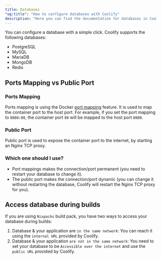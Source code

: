 ```yaml
---
title: Databases
"og:title": "How to configure databases with Coolify"
description: "Here you can find the documentation for databases in Coolify."
---
```


You can configure a database with a simple click. Coolify supports the following databases:

- PostgreSQL
- MySQL
- MariaDB
- MongoDB
- Redis

## Ports Mapping vs Public Port

### Ports Mapping

Ports mapping is using the Docker [port mapping](https://docs.docker.com/network/#published-ports) feature. It is used to map the container port to the host port. For example, if you set the port mapping to `8080:80`, the container port `80` will be mapped to the host port `8080`.

### Public Port

Public port is used to expose the container port to the internet, by starting an Nginx TCP proxy.

### Which one should I use?

- Port mappings makes the connection/port permanent (you need to restart your database to change it).
- The public port makes the connection/port dynamic (you can change it without restarting the database, Coolify will restart the Nginx TCP proxy for you).

## Access database during builds

If you are using `Nixpacks` build pack, you have two ways to access your database during builds:

1. Database & your application are `in the same network`: You can reach it using the `internal URL` provided by Coolify.
2. Database & your application `are not in the same network`: You need to set your database to be `Accessible over the internet` and use the `public URL` provided by Coolify.

